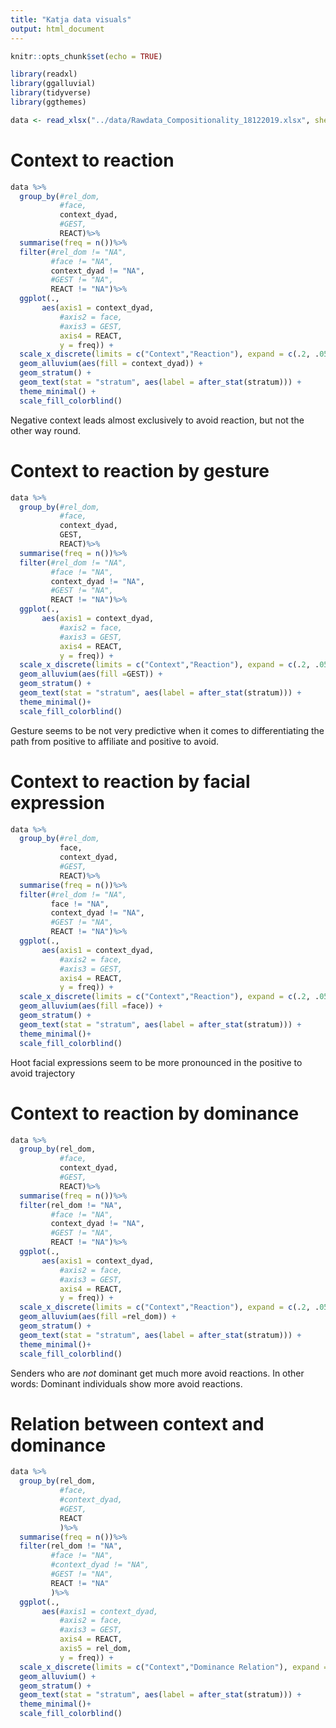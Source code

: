 ```yaml
---
title: "Katja data visuals"
output: html_document
---
```


```r
knitr::opts_chunk$set(echo = TRUE)

library(readxl)
library(ggalluvial)
library(tidyverse)
library(ggthemes)
```

```r
data <- read_xlsx("../data/Rawdata_Compositionality_18122019.xlsx", sheet = 1)
```
# Context to reaction

```r
data %>%
  group_by(#rel_dom,
           #face,
           context_dyad, 
           #GEST, 
           REACT)%>%
  summarise(freq = n())%>%
  filter(#rel_dom != "NA", 
         #face != "NA",
         context_dyad != "NA",
         #GEST != "NA",
         REACT != "NA")%>%
  ggplot(.,
       aes(axis1 = context_dyad, 
           #axis2 = face, 
           #axis3 = GEST, 
           axis4 = REACT,
           y = freq)) +
  scale_x_discrete(limits = c("Context","Reaction"), expand = c(.2, .05)) +
  geom_alluvium(aes(fill = context_dyad)) +
  geom_stratum() +
  geom_text(stat = "stratum", aes(label = after_stat(stratum))) +
  theme_minimal() +
  scale_fill_colorblind()

```
Negative context leads almost exclusively to avoid reaction, but not the other way round.

# Context to reaction by gesture

```r
data %>%
  group_by(#rel_dom,
           #face,
           context_dyad, 
           GEST, 
           REACT)%>%
  summarise(freq = n())%>%
  filter(#rel_dom != "NA", 
         #face != "NA",
         context_dyad != "NA",
         #GEST != "NA",
         REACT != "NA")%>%
  ggplot(.,
       aes(axis1 = context_dyad, 
           #axis2 = face, 
           #axis3 = GEST, 
           axis4 = REACT,
           y = freq)) +
  scale_x_discrete(limits = c("Context","Reaction"), expand = c(.2, .05)) +
  geom_alluvium(aes(fill =GEST)) +
  geom_stratum() +
  geom_text(stat = "stratum", aes(label = after_stat(stratum))) +
  theme_minimal()+
  scale_fill_colorblind()

```

Gesture seems to be not very predictive when it comes to differentiating the path from positive to affiliate and positive to avoid. 

# Context to reaction by facial expression

```r
data %>%
  group_by(#rel_dom,
           face,
           context_dyad, 
           #GEST, 
           REACT)%>%
  summarise(freq = n())%>%
  filter(#rel_dom != "NA", 
         face != "NA",
         context_dyad != "NA",
         #GEST != "NA",
         REACT != "NA")%>%
  ggplot(.,
       aes(axis1 = context_dyad, 
           #axis2 = face, 
           #axis3 = GEST, 
           axis4 = REACT,
           y = freq)) +
  scale_x_discrete(limits = c("Context","Reaction"), expand = c(.2, .05)) +
  geom_alluvium(aes(fill =face)) +
  geom_stratum() +
  geom_text(stat = "stratum", aes(label = after_stat(stratum))) +
  theme_minimal()+
  scale_fill_colorblind()

```

Hoot facial expressions seem to be more pronounced in the positive to avoid trajectory


# Context to reaction by dominance

```r
data %>%
  group_by(rel_dom,
           #face,
           context_dyad, 
           #GEST, 
           REACT)%>%
  summarise(freq = n())%>%
  filter(rel_dom != "NA", 
         #face != "NA",
         context_dyad != "NA",
         #GEST != "NA",
         REACT != "NA")%>%
  ggplot(.,
       aes(axis1 = context_dyad, 
           #axis2 = face, 
           #axis3 = GEST, 
           axis4 = REACT,
           y = freq)) +
  scale_x_discrete(limits = c("Context","Reaction"), expand = c(.2, .05)) +
  geom_alluvium(aes(fill =rel_dom)) +
  geom_stratum() +
  geom_text(stat = "stratum", aes(label = after_stat(stratum))) +
  theme_minimal()+
  scale_fill_colorblind()

```

Senders who are *not* dominant get much more avoid reactions. In other words: Dominant individuals show more avoid reactions.

# Relation between context and dominance

```r
data %>%
  group_by(rel_dom,
           #face,
           #context_dyad, 
           #GEST, 
           REACT
           )%>%
  summarise(freq = n())%>%
  filter(rel_dom != "NA", 
         #face != "NA",
         #context_dyad != "NA",
         #GEST != "NA",
         REACT != "NA"
         )%>%
  ggplot(.,
       aes(#axis1 = context_dyad, 
           #axis2 = face, 
           #axis3 = GEST, 
           axis4 = REACT,
           axis5 = rel_dom,
           y = freq)) +
  scale_x_discrete(limits = c("Context","Dominance Relation"), expand = c(.2, .05)) +
  geom_alluvium() +
  geom_stratum() +
  geom_text(stat = "stratum", aes(label = after_stat(stratum))) +
  theme_minimal()+
  scale_fill_colorblind()

```

